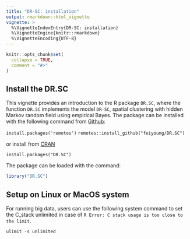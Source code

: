 ---
title: "DR-SC: installation"
output: rmarkdown::html_vignette
vignette: >
  %\VignetteIndexEntry{DR-SC: installation}
  %\VignetteEngine{knitr::rmarkdown}
  %\VignetteEncoding{UTF-8}
---

```{r, include = FALSE}
knitr::opts_chunk$set(
  collapse = TRUE,
  comment = "#>"
)
```

## Install the DR.SC
This vignette provides an introduction to the R package `DR.SC`, where the function `DR.SC` implements the model `DR-SC`, spatial clustering with hidden Markov random field using empirical Bayes.
The package can be installed with the following command from [Github](https://github.com/feiyoung/DR.SC):

`install.packages('remotes')`
`remotes::install_github("feiyoung/DR.SC")`

or install from [CRAN](https://cran.r-project.org/)

`install.packages("DR.SC")`




The package can be loaded with the command:
```{r  eval=TRUE}

library("DR.SC")
```


## Setup on Linux or MacOS system
For running big data, users can use the following system command to set the C_stack unlimited in case of `R Error: C stack usage is too close to the limit`.
```{Linux}
ulimit -s unlimited
```